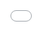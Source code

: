 ```yaml
---
title: "Food ETC"
author: "Dr Shane Crowley"
subtitle: "Introduction"
format:
  revealjs: 
    slide-number: true
    chalkboard: true
    buttons: true
    controls: true
    preview-links: true
    # logo: images/quarto.png
    footer: Food Technology, Culture & Ethics 
search: false
---
```


## Introduction

::: {.incremental}
- Who am I?
- What will we cover?
- How will the module work?
:::

## {background-video="vids/molecules_build_c.mp4"}

<span style="color: white">
What are the **building blocks** of food?
</span>

## {background-video="vids/molecules_build_col_c.mp4"}

<span style="color: white">
How should we **design food** for people?
</span>

## Main Topics in Semester 1

::: {.incremental}
1. Food **Ontology** (`what food is and could be`)
2. Food **Epistemology** (`ways to know about food`)
3. Food **Semiotics** (`how food communicates with us`)
4. Food **Structure** (`why food is not just its parts`)
:::

::: {.fragment}
:::{.callout-tip collapse="true"}
## Don't Worry 😟

The initial topics are selected based on the assumption that you
do not have a huge `science background`. We want to first get a sense
`how we understand and interact with food` in our daily lives, what our
intuitions are and how they might be wrong in some cases.
:::
:::

## Readings, Reflections & Videos

> There is **one week** between class (readings❗)

> Some **exercises** will be assigned in class

> Note: there is a **participation** grade (10%)

> Assessments include **2 exams**, **1 presentation** and **1 essay**

## Next Week: What is Food?

:::{.panel-tabset}

### Image

![](../../img/Veggie_Loaf_c.png "image of nutraloaf"){fig-align="center" width="80%" height="80%"}

### info

<iframe height="350px" width="100%" src="https://www.chicagomag.com/chicago-magazine/september-2010/dining-critic-tries-nutraloaf-the-prison-food-for-misbehaving-inmates/"></iframe>

Scroll to read or open to [full-screen](https://www.chicagomag.com/chicago-magazine/september-2010/dining-critic-tries-nutraloaf-the-prison-food-for-misbehaving-inmates/
)

:::

---

<iframe title="review: click or swipe to progress" src="sozi/pre-cognition-1.sozi.html" style="position:fixed; top:0; left:0; bottom:0; right:0; width:100%; height:100%; border:none; margin:0; padding:0; overflow:hidden; z-index:999999;"></iframe>

<div class="footer"></div>
